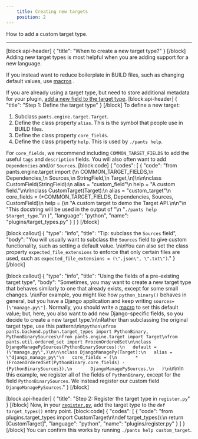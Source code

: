 ```yaml
---
    title: Creating new targets
    position: 2
---
```


How to add a custom target type.

---

[block:api-header]
{
  "title": "When to create a new target type?"
}
[/block]
Adding new target types is most helpful when you are adding support for a new language.

If you instead want to reduce boilerplate in BUILD files, such as changing default values, use [macros](doc:macros) .

If you are already using a target type, but need to store additional metadata for your plugin, [add a new field to the target type](doc:target-api-extending-targets).
[block:api-header]
{
  "title": "Step 1: Define the target type"
}
[/block]
To define a new target:

1. Subclass `pants.engine.target.Target`.
2. Define the class property `alias`. This is the symbol that people use in BUILD files.
3. Define the class property `core_fields`.
4. Define the class property `help`. This is used by `./pants help`.

For `core_fields`, we recommend including `COMMON_TARGET_FIELDS`  to add the useful `tags` and `description` fields. You will also often want to add `Dependencies` and/or `Sources`.
[block:code]
{
  "codes": [
    {
      "code": "from pants.engine.target import (\n    COMMON_TARGET_FIELDS,\n    Dependencies,\n    Sources,\n    StringField,\n    Target,\n)\n\n\nclass CustomField(StringField):\n    alias = \"custom_field\"\n    help = \"A custom field.\"\n\n\nclass CustomTarget(Target):\n    alias = \"custom_target\"\n    core_fields = (*COMMON_TARGET_FIELDS, Dependencies, Sources, CustomField)\n    help = (\n      \"A custom target to demo the Target API.\\n\\n\"\n      \"This docstring will be used in the output of \"\n      \"`./pants help $target_type`.\"\n    )",
      "language": "python",
      "name": "plugins/target_types.py"
    }
  ]
}
[/block]

[block:callout]
{
  "type": "info",
  "title": "Tip: subclass the `Sources` field",
  "body": "You will usually want to subclass the `Sources` field to give custom functionality, such as setting a default value. \n\nYou can also set the class property `expected_file_extensions` to enforce that only certain files are used, such as `expected_file_extensions = (\".json\", \".txt\")`."
}
[/block]

[block:callout]
{
  "type": "info",
  "title": "Using the fields of a pre-existing target type",
  "body": "Sometimes, you may want to create a new target type that behaves similarly to one that already exists, except for some small changes. \n\nFor example, you might like how `python_binary()` behaves in general, but you have a Django application and keep writing `sources=[\"manage.py\"]`. Normally, you should write a [macro](doc:macros) to set this default value; but, here, you also want to add new Django-specific fields, so you decide to create a new target type.\n\nRather than subclassing the original target type, use this pattern:\n\n```python\nfrom pants.backend.python.target_types import PythonBinary, PythonBinarySources\nfrom pants.engine.target import Target\nfrom pants.util.ordered_set import FrozenOrderedSet\n\nclass DjangoManagePySources(PythonBinarySources):\n   default = (\"manage.py\",)\n\n\nclass DjangoManagePy(Target):\n   alias = \"django_manage_py\"\n   core_fields = (\n       *(FrozenOrderedSet(PythonBinary.core_fields) - {PythonBinarySources}),\n       DjangoManagePySources,\n   )\n```\n\nIn this example, we register all of the fields of `PythonBinary`, except for the field `PythonBinarySources`. We instead register our custom field `DjangoManagePySources`."
}
[/block]

[block:api-header]
{
  "title": "Step 2: Register the target type in `register.py`"
}
[/block]
Now, in your [`register.py`](doc:plugins-overview), add the target type to the `def target_types()` entry point.
[block:code]
{
  "codes": [
    {
      "code": "from plugins.target_types import CustomTarget\n\ndef target_types():\n    return [CustomTarget]",
      "language": "python",
      "name": "plugins/register.py"
    }
  ]
}
[/block]
You can confirm this works by running `./pants help custom_target`.